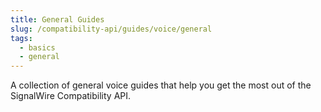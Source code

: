 ```yaml
---
title: General Guides
slug: /compatibility-api/guides/voice/general
tags:
  - basics
  - general
---
```


A collection of general voice guides that help you get the most out of the SignalWire Compatibility API.

<DocCardList />
